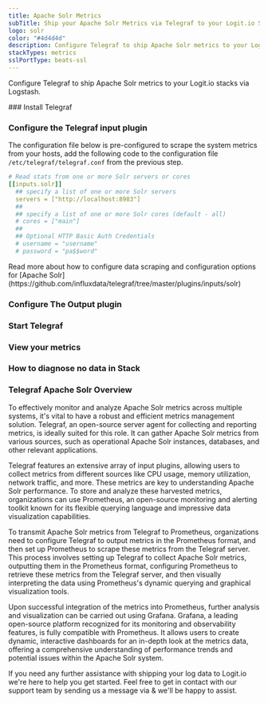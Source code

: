 ```yaml
---
title: Apache Solr Metrics
subTitle: Ship your Apache Solr Metrics via Telegraf to your Logit.io Stack
logo: solr
color: "#4d4d4d"
description: Configure Telegraf to ship Apache Solr metrics to your Logit.io stacks. Configure Telegraf to send Apache Solr metrics to Logstash or Elastic. Get started using our Telegraf Apache Solr metrics example configuration.
stackTypes: metrics
sslPortType: beats-ssl
---
```


Configure Telegraf to ship Apache Solr metrics to your Logit.io stacks via Logstash.

<Steps>
  ### Install Telegraf

  <InstallTelegraf />

  ### Configure the Telegraf input plugin

  The configuration file below is pre-configured to scrape the system metrics from your hosts, add the following code to the configuration file `/etc/telegraf/telegraf.conf` from the previous step.

  ```yaml copy
  # Read stats from one or more Solr servers or cores
  [[inputs.solr]]
    ## specify a list of one or more Solr servers
    servers = ["http://localhost:8983"]
    ##
    ## specify a list of one or more Solr cores (default - all)
    # cores = ["main"]
    ##
    ## Optional HTTP Basic Auth Credentials
    # username = "username"
    # password = "pa$$word"
  ```

  <Callout type="info">
    Read more about how to configure data scraping and configuration options for [Apache Solr](https://github.com/influxdata/telegraf/tree/master/plugins/inputs/solr)
  </Callout>

  ### Configure The Output plugin

  <TelegrafOutputPlugin />

  ### Start Telegraf

  <StartTelegraf />

  ### View your metrics
  <LaunchStack source="Apache_Solr_Metrics_via_Telegraf" utmMedium="metrics" utmCampaign="telegraf-ApacheSolr-metrics" />

  ### How to diagnose no data in Stack

  <DiagnoseNoData />

</Steps>

### Telegraf Apache Solr Overview

To effectively monitor and analyze Apache Solr metrics across multiple systems, it's vital to have a robust and efficient metrics management 
solution. Telegraf, an open-source server agent for collecting and reporting metrics, is ideally suited for this role. It can gather Apache Solr 
metrics from various sources, such as operational Apache Solr instances, databases, and other relevant applications.

Telegraf features an extensive array of input plugins, allowing users to collect metrics from different sources like CPU usage, memory utilization, 
network traffic, and more. These metrics are key to understanding Apache Solr performance. To store and analyze these harvested metrics, 
organizations can use Prometheus, an open-source monitoring and alerting toolkit known for its flexible querying language and impressive data 
visualization capabilities.

To transmit Apache Solr metrics from Telegraf to Prometheus, organizations need to configure Telegraf to output metrics in the Prometheus format, 
and then set up Prometheus to scrape these metrics from the Telegraf server. This process involves setting up Telegraf to collect Apache Solr 
metrics, outputting them in the Prometheus format, configuring Prometheus to retrieve these metrics from the Telegraf server, and then visually 
interpreting the data using Prometheus's dynamic querying and graphical visualization tools.

Upon successful integration of the metrics into Prometheus, further analysis and visualization can be carried out using Grafana. Grafana, a 
leading open-source platform recognized for its monitoring and observability features, is fully compatible with Prometheus. It allows users to 
create dynamic, interactive dashboards for an in-depth look at the metrics data, offering a comprehensive understanding of performance trends and 
potential issues within the Apache Solr system.

If you need any further assistance with shipping your log data to Logit.io we're here to help you get started. Feel free to get in contact with 
our support team by sending us a message via <IntercomButton text="live chat" /> & we'll be happy to assist.